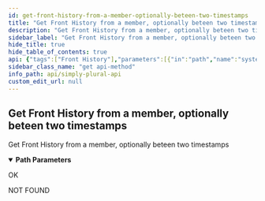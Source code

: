 ```yaml
---
id: get-front-history-from-a-member-optionally-beteen-two-timestamps
title: "Get Front History from a member, optionally beteen two timestamps"
description: "Get Front History from a member, optionally beteen two timestamps"
sidebar_label: "Get Front History from a member, optionally beteen two timestamps"
hide_title: true
hide_table_of_contents: true
api: {"tags":["Front History"],"parameters":[{"in":"path","name":"systemId","schema":{"type":"string"},"required":true,"description":"String Id of the system"},{"in":"path","name":"memberId","schema":{"type":"string"},"required":true,"description":"Member you wish to get the history from"}],"responses":{"200":{"description":"OK"},"404":{"description":"NOT FOUND"}},"description":"Get Front History from a member, optionally beteen two timestamps","method":"get","path":"/v1/frontHistory/member/{memberId}","servers":[{"url":"https://api.apparyllis.com:8443"},{"url":"https://devapi.apparyllis.com"}],"info":{"title":"Simply Plural API","description":"This is a work-in-progress API definition. If you need to know specifcs, please go to https://github.com/ApparyllisOrg/SimplyPluralApi/blob/release/src/api/v1/routes.ts","version":"1.0"},"postman":{"name":"Get Front History from a member, optionally beteen two timestamps","description":{"type":"text/plain"},"url":{"path":["v1","frontHistory","member",":memberId"],"host":["{{baseUrl}}"],"query":[],"variable":[{"disabled":false,"description":{"content":"(Required) String Id of the system","type":"text/plain"},"type":"any","value":"","key":"systemId"},{"disabled":false,"description":{"content":"(Required) Member you wish to get the history from","type":"text/plain"},"type":"any","value":"","key":"memberId"}]},"method":"GET"}}
sidebar_class_name: "get api-method"
info_path: api/simply-plural-api
custom_edit_url: null
---
```



## Get Front History from a member, optionally beteen two timestamps



Get Front History from a member, optionally beteen two timestamps

<details style={{"marginBottom":"1rem"}} data-collapsed={false} open={true}><summary style={{}}><strong>Path Parameters</strong></summary><div><ul><ParamsItem className={"paramsItem"} param={{"in":"path","name":"systemId","schema":{"type":"string"},"required":true,"description":"String Id of the system"}}></ParamsItem><ParamsItem className={"paramsItem"} param={{"in":"path","name":"memberId","schema":{"type":"string"},"required":true,"description":"Member you wish to get the history from"}}></ParamsItem></ul></div></details><div><ApiTabs><TabItem label={"200"} value={"200"}><div>

OK

</div><div></div></TabItem><TabItem label={"404"} value={"404"}><div>

NOT FOUND

</div><div></div></TabItem></ApiTabs></div>
      